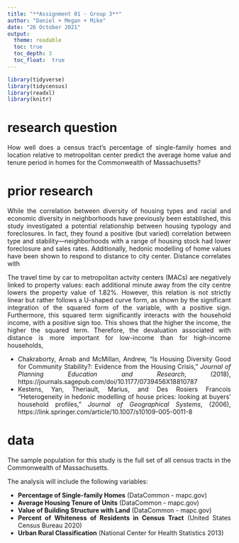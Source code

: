 ```yaml
---
title: "**Assignment 01 - Group 3**"
author: "Daniel + Megan + Mike"
date: "26 October 2021"
output: 
  theme: readable
  toc: true
  toc_depth: 3
  toc_float:  true
---
```

<style>
body {
text-align: justify}
</style>


```r
library(tidyverse)
library(tidycensus)
library(readxl)
library(knitr)
```

# research question
How well does a census tract’s percentage of single-family homes and location relative to metropolitan center predict the average home value and tenure period in homes for the Commonwealth of Massachusetts?

# prior research
While the correlation between diversity of housing types and racial and economic diversity in	neighborhoods have previously been established, this study investigated a potential 	relationship between housing typology and foreclosures. In fact, they found a positive 
(but varied) correlation between type and stability—neighborhoods with a range of housing stock had lower foreclosure and sales rates.
Additionally, hedonic modelling of home values have been shown to respond to distance to city center. Distance  correlates with 



The travel time by car to metropolitan actvity centers (MACs) are negatively linked to property values: each additional minute away from the city centre lowers the property value of 1.82%. However, this relation is not strictly linear but rather follows a U-shaped curve form, as shown by the significant integration of the squared form of the variable, with a positive sign. Furthermore, this squared term significantly interacts with the household income, with a positive sign too. This shows that the higher the income, the higher the squared term. Therefore, the devaluation associated with distance is more important for low-income than for high-income households,


- Chakraborty, Arnab and McMillan, Andrew, “Is Housing Diversity Good for Community Stability?: Evidence from the Housing Crisis,” *Journal of Planning Education and Research*, (2018), https://journals.sagepub.com/doi/10.1177/0739456X18810787
- Kestens, Yan,  Theriault, Marius, and Des Rosiers  Francois "Heterogeneity in hedonic modelling of house
prices: looking at buyers’ household profiles," *Journal of Geographical Systems*, (2006), https://link.springer.com/article/10.1007/s10109-005-0011-8

# data
The sample population for this study is the full set of all census tracts in the Commonwealth of Massachusetts. 

The analysis will include the following variables:

- **Percentage of Single-family Homes** (DataCommon - mapc.gov)
- **Average Housing Tenure of Units** (DataCommon - mapc.gov)
- **Value of Building Structure with Land** (DataCommon - mapc.gov)
- **Percent of Whiteness of Residents in Census Tract** (United States Census Bureau 2020)
- **Urban Rural Classification** (National Center for Health Statistics 2013)